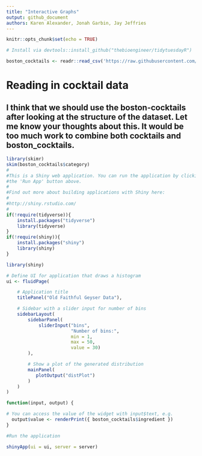 ```yaml
---
title: "Interactive Graphs"
output: github_document
authors: Karen Alexander, Jonah Garbin, Jay Jeffries
---
```


```r
knitr::opts_chunk$set(echo = TRUE)
```

```R
# Install via devtools::install_github("thebioengineer/tidytuesdayR")

boston_cocktails <- readr::read_csv('https://raw.githubusercontent.com/rfordatascience/tidytuesday/master/data/2020/2020-05-26/boston_cocktails.csv')
```
# Reading in cocktail data
## I think that we should use the boston-cocktails after looking at the structure of the dataset. Let me know your thoughts about this. It would be too much work to combine both cocktails and boston_cocktails.


```R
library(skimr)
skim(boston_cocktails$category)
#
#This is a Shiny web application. You can run the application by clicking
#the 'Run App' button above.
#
#Find out more about building applications with Shiny here:
#
#http://shiny.rstudio.com/
#
if(!require(tidyverse)){
    install.packages("tidyverse")
    library(tidyverse)
}
if(!require(shiny)){
    install.packages("shiny")
    library(shiny)
}

library(shiny)

# Define UI for application that draws a histogram
ui <- fluidPage(

    # Application title
    titlePanel("Old Faithful Geyser Data"),

    # Sidebar with a slider input for number of bins 
    sidebarLayout(
        sidebarPanel(
            sliderInput("bins",
                        "Number of bins:",
                        min = 1,
                        max = 50,
                        value = 30)
        ),

        # Show a plot of the generated distribution
        mainPanel(
           plotOutput("distPlot")
        )
    )
)

function(input, output) {

# You can access the value of the widget with input$text, e.g.
  output$value <- renderPrint({ boston_cocktails$ingredient })
}

#Run the application 

shinyApp(ui = ui, server = server)
```
